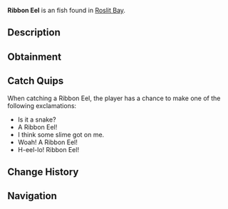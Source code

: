 {{FishInfobox
|image          = Ribbon Eel.png
|rarity         = Unusual
|sea            = First Sea
|location       = [[Roslit Bay]]
|sublocation    = Coral Reef
|sources        = Carbon Crate, Fishing Rod
|radar_location = 
|xp             = 150
|weather        = 
|time           = 
|season         = Summer
|bait           = Minnow
|base_weight    = 15
|base_value     = 150
|weight_range   = 14.5
|base_chance    = 12
|base_resil     = 30
}}
'''Ribbon Eel''' is an {{Rarity|Unusual}} fish found in [[Roslit Bay]].

== Description ==
{{Description|The ribbon eel is a striking and elusive reef fish known for its vibrant blue or green body and long, ribbon-like appearance. While they are rare, the Ribbon Eel can be best found in the coral reef of Roslit Bay|Bestiary Entry}}

== Obtainment ==
{{Description|Only comes out at night. Can be found inside the coral reef of Roslit Bay.|Bestiary Hint}}
{{Fish Availability|
Roslit Bay/Coral Reef
|top_rods      = 
Leviathan's Fang Rod\121960.8\116786.09;
Trident Rod\109879.72\107547.95;
Free Spirit Rod\103074.67\100887.31;
Krampus's Rod\79629.62\76931.84;
No-Life Rod\79169.91\77980.36;
Flimsy Rod\52307.65\61127.4;
Plastic Rod\68681.85\66353.29;
Buddy Bond Rod\51020.8\49291.02;
Rapid Rod\74568.36\78930.97;
Training Rod\53303.72\62719.48;
Ethereal Prism Rod\77589.11\70269.9;
Seraphic Rod\76810.31\70307.85;
Rod Of The Forgotten Fang\71984.24\67673.23;
Challenger's Rod\71260.64\67492.33;
Zeus Rod\65623.29\62032.5;
Rod Of The Depths\65199.13\61316.43;
Verdant Shear Rod\65111.95\61516.26;
Rod Of The Exalted One\63904.45\61967.53;
Blazebringer Rod\62347.56\59189.62;
Depthseeker Rod\60213.5\57589.01;
Avalanche Rod\54299.8\51972.63;
Volcanic Rod\54056.49\50982.33;
Steady Rod\25361.32\19238
|recommended   = Trident Rod
}}

== Catch Quips ==
When catching a Ribbon Eel, the player has a chance to make one of the following exclamations:
* Is it a snake?
* A Ribbon Eel!
* I think some slime got on me.
* Woah! A Ribbon Eel!
* H-eel-lo! Ribbon Eel!

== Change History ==
{{Change History|{{subst:Current Version}}}}

== Navigation ==
{{Fish Navbox|Roslit Bay}}